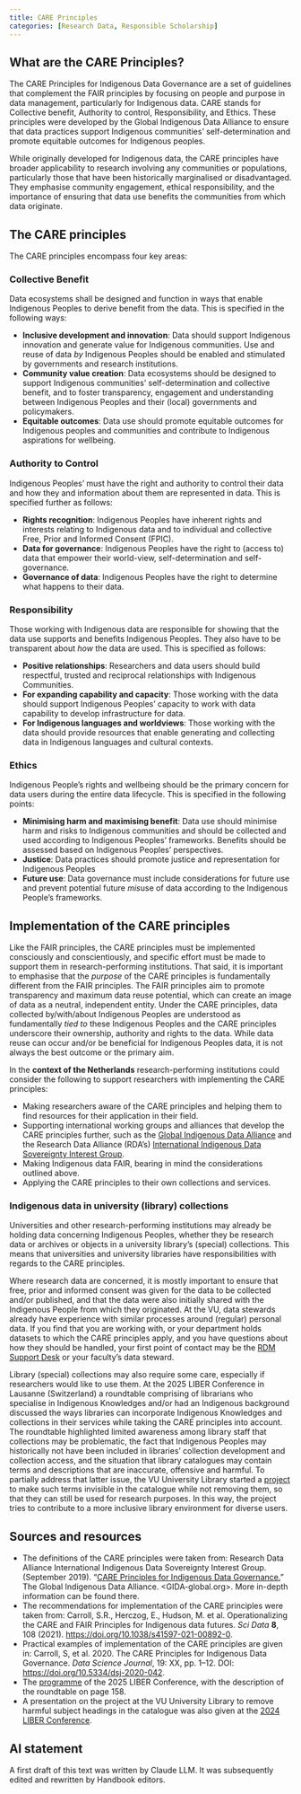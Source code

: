 ```yaml
---
title: CARE Principles
categories: [Research Data, Responsible Scholarship]
---
```


## What are the CARE Principles?

The CARE Principles for Indigenous Data Governance are a set of guidelines that complement the FAIR principles by focusing on people and purpose in data management, particularly for Indigenous data. CARE stands for Collective benefit, Authority to control, Responsibility, and Ethics. These principles were developed by the Global Indigenous Data Alliance to ensure that data practices support Indigenous communities' self-determination and promote equitable outcomes for Indigenous peoples.

While originally developed for Indigenous data, the CARE principles have broader applicability to research involving any communities or populations, particularly those that have been historically marginalised or disadvantaged. They emphasise community engagement, ethical responsibility, and the importance of ensuring that data use benefits the communities from which data originate.

## The CARE principles

The CARE principles encompass four key areas:

### Collective Benefit
Data ecosystems shall be designed and function in ways that enable Indigenous Peoples to derive benefit from the data. This is specified in the following ways:

- **Inclusive development and innovation**: Data should support Indigenous innovation and generate value for Indigenous communities. Use and reuse of data *by* Indigenous Peoples should be enabled and stimulated by governments and research institutions.
- **Community value creation**: Data ecosystems should be designed to support Indigenous communities' self-determination and collective benefit, and to foster transparency, engagement and understanding between Indigenous Peoples and their (local) governments and policymakers.
- **Equitable outcomes**: Data use should promote equitable outcomes for Indigenous peoples and communities and contribute to Indigenous aspirations for wellbeing.

### Authority to Control
Indigenous Peoples’ must have the right and authority to control their data and how they and information about them are represented in data. This is specified further as follows:

- **Rights recognition**: Indigenous Peoples have inherent rights and interests relating to Indigenous data and to individual and collective Free, Prior and Informed Consent (FPIC).
- **Data for governance**: Indigenous Peoples have the right to (access to) data that empower their world-view, self-determination and self-governance.
- **Governance of data**: Indigenous Peoples have the right to determine what happens to their data.

### Responsibility
Those working with Indigenous data are responsible for showing that the data use supports and benefits Indigenous Peoples. They also have to be transparent about *how* the data are used. This is specified as follows:

- **Positive relationships**: Researchers and data users should build respectful, trusted and reciprocal relationships with Indigenous Communities.
- **For expanding capability and capacity**: Those working with the data should support Indigenous Peoples' capacity to work with data capability to develop infrastructure for data.
- **For Indigenous languages and worldviews**: Those working with the data should provide resources that enable generating and collecting data in Indigenous languages and cultural contexts.

### Ethics
Indigenous People's rights and wellbeing should be the primary concern for data users during the entire data lifecycle. This is specified in the following points:

- **Minimising harm and maximising benefit**: Data use should minimise harm and risks to Indigenous communities and should be collected and used according to Indigenous Peoples' frameworks. Benefits should be assessed based on Indigenous Peoples' perspectives.
- **Justice**: Data practices should promote justice and representation for Indigenous Peoples
- **Future use**: Data governance must include considerations for future use and prevent potential future *mis*use of data according to the Indigenous People's frameworks.

## Implementation of the CARE principles

Like the FAIR principles, the CARE principles must be implemented consciously and conscientiously, and specific effort must be made to support them in research-performing institutions. That said, it is important to emphasise that the *purpose* of the CARE principles is fundamentally different from the FAIR principles. The FAIR principles aim to promote transparency and maximum data reuse potential, which can create an image of data as a neutral, independent entity. Under the CARE principles, data collected by/with/about Indigenous Peoples are understood as fundamentally *tied to* these Indigenous Peoples and the CARE principles underscore their ownership, authority and rights to the data. While data reuse can occur and/or be beneficial for Indigenous Peoples data, it is not always the best outcome or the primary aim.

In the **context of the Netherlands** research-performing institutions could consider the following to support researchers with implementing the CARE principles:

- Making researchers aware of the CARE principles and helping them to find resources for their application in their field.
- Supporting international working groups and alliances that develop the CARE principles further, such as the [Global Indigenous Data Alliance](https://www.gida-global.org/) and the Research Data Alliance (RDA's) [International Indigenous Data Sovereignty Interest Group](https://www.rd-alliance.org/groups/international-indigenous-data-sovereignty-ig/activity/).
- Making Indigenous data FAIR, bearing in mind the considerations outlined above.
- Applying the CARE principles to their own collections and services.

### Indigenous data in university (library) collections

Universities and other research-performing institutions may already be holding data concerning Indigenous Peoples, whether they be research data or archives or objects in a university library's (special) collections. This means that universities and university libraries have responsibilities with regards to the CARE principles.

Where research data are concerned, it is mostly important to ensure that free, prior and informed consent was given for the data to be collected and/or published, and that the data were also initially shared with the Indigenous People from which they originated. At the VU, data stewards already have experience with similar processes around (regular) personal data. If you find that you are working with, or your department holds datasets to which the CARE principles apply, and you have questions about how they should be handled, your first point of contact may be the [RDM Support Desk](mailto:rdm@vu.nl) or your faculty's data steward.

Library (special) collections may also require some care, especially if researchers would like to use them. At the 2025 LIBER Conference in Lausanne (Switzerland) a roundtable comprising of librarians who specialise in Indigenous Knowledges and/or had an Indigenous background discussed the ways libraries can incorporate Indigenous Knowledges and collections in their services while taking the CARE principles into account. The roundtable highlighted limited awareness among library staff that collections may be problematic, the fact that Indigenous Peoples may historically not have been included in libraries' collection development and collection access, and the situation that library catalogues may contain terms and descriptions that are inaccurate, offensive and harmful.
To partially address that latter issue, the VU University Library started a [project](https://vu.nl/en/about-vu/divisions/university-library/more-about/decolonization-and-a-more-inclusive-library) to make such terms invisible in the catalogue while not removing them, so that they can still be used for research purposes. In this way, the project tries to contribute to a more inclusive library environment for diverse users.

## Sources and resources
- The definitions of the CARE principles were taken from: Research Data Alliance International Indigenous Data Sovereignty Interest Group. (September 2019). “[CARE Principles for Indigenous Data Governance.](https://static1.squarespace.com/static/5d3799de845604000199cd24/t/6397b363b502ff481fce6baf/1670886246948/CARE%2BPrinciples_One%2BPagers%2BFINAL_Oct_17_2019.pdf)” The Global Indigenous Data Alliance. <GIDA-global.org>. More in-depth information can be found there.
- The recommendations for implementation of the CARE principles were taken from: Carroll, S.R., Herczog, E., Hudson, M. et al. Operationalizing the CARE and FAIR Principles for Indigenous data futures. *Sci Data* **8**, 108 (2021). <https://doi.org/10.1038/s41597-021-00892-0>.
- Practical examples of implementation of the CARE principles are given in: Carroll, S, et al. 2020. The CARE Principles for Indigenous Data Governance. *Data Science Journal*, 19: XX, pp. 1–12. DOI: <https://doi.org/10.5334/dsj-2020-042>.
- The [programme](https://liberconference.eu/wp-content/uploads/2025/07/20250626_LIBER25_Programme_A5-1.pdf) of the 2025 LIBER Conference, with the description of the roundtable on page 158.
- A presentation on the project at the VU University Library to remove harmful subject headings in the catalogue was also given at the [2024 LIBER Conference](https://wayback.archive-it.org/12503/20240726030505/https://liberconference.eu/programme/parallel-session-5/).

## AI statement
A first draft of this text was written by Claude LLM. It was subsequently edited and rewritten by Handbook editors.
